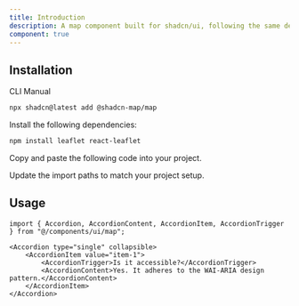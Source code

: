 ```yaml
---
title: Introduction
description: A map component built for shadcn/ui, following the same design patterns and styles. Uses Leaflet with React Leaflet, both open-source libraries, to provide interactive mapping.
component: true
---
```


## Installation

<CodeTabs>

<TabsList>
    <TabsTrigger value="cli">CLI</TabsTrigger>
    <TabsTrigger value="manual">Manual</TabsTrigger>
</TabsList>

<TabsContent value="cli">

```bash
npx shadcn@latest add @shadcn-map/map
```

</TabsContent>

<TabsContent value="manual">

<Steps>

<Step>Install the following dependencies:</Step>

```bash
npm install leaflet react-leaflet
```

<Step>Copy and paste the following code into your project.</Step>

<ComponentSource name="map" title="components/ui/map.tsx" />

<Step>Update the import paths to match your project setup.</Step>

</Steps>

</TabsContent>

</CodeTabs>

## Usage

```tsx showLineNumbers
import { Accordion, AccordionContent, AccordionItem, AccordionTrigger } from "@/components/ui/map";
```

```tsx showLineNumbers
<Accordion type="single" collapsible>
    <AccordionItem value="item-1">
        <AccordionTrigger>Is it accessible?</AccordionTrigger>
        <AccordionContent>Yes. It adheres to the WAI-ARIA design pattern.</AccordionContent>
    </AccordionItem>
</Accordion>
```
